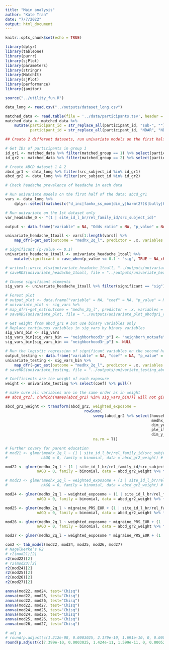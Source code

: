```yaml
---
title: "Main analysis"
author: "Kate Tran"
date: "7/7/2022"
output: html_document
---
```


```r
knitr::opts_chunk$set(echo = TRUE)
```

```r
library(dplyr)
library(tableone)
library(purrr)
library(sjPlot)
library(parameters)
library(stringr)
library(MatchIt)
library(sjPlot)
library(performance)
library(janitor)

source("../utility_fun.R")
```

```r
data_long <- read.csv("../outputs/dataset_long.csv")

matched_data <- read.table(file = '../data/participants.tsv', header = TRUE)
matched_data <- matched_data %>% 
    mutate(participant_id = str_replace_all(participant_id, "sub-", ""),
           participant_id = str_replace_all(participant_id, "NDAR", "NDAR_"))
```

```r
## Create 2 different datasets, run univariate models on the first half

# Get IDs of participants in group 1
id_gr1 <- matched_data %>% filter(matched_group == 1) %>% select(participant_id) %>% pull()
id_gr2 <- matched_data %>% filter(matched_group == 2) %>% select(participant_id) %>% pull()

# Create ABCD dataset 1 & 2
abcd_gr1 <- data_long %>% filter(src_subject_id %in% id_gr1)
abcd_gr2 <- data_long %>% filter(src_subject_id %in% id_gr2)

# Check headache prevalence of headache in each data
```

```r
# Run univariate models on the first half of the data: abcd_gr1
vars <- data_long %>% 
    dplyr::select(matches(c("d_inc|famhx_ss_mom|dim_y|harm(2?)$|bully|hood(_?)[^_P]|nsc_|adi.*_[irmp]|pmq|fes_y.*_fc$|crpbi|srpf|macv_y.*fs|ple.*[^fu]_(y|fu_y_bad)$|hx.*[26][ij]|tbi.*_l$|tbi_[123457]|cat$"))) %>% names()
```

```r
# Run univariate on the 1st dataset only
var_headache_0 <- "(1 | site_id_l_br/rel_family_id/src_subject_id)"

output <- data.frame("variable" = NA, "Odds ratio" = NA, "p_value" = NA, "std.error" = NA, "low_ci" = NA, "high_ci" = NA)

univariate_headache_1toall <- vars[1:length(vars)] %>%  
    map_dfr(~get_est(outcome = "medhx_2q_l", predictor = .x, variables = var_headache_0, data = abcd_gr1, estimate = "OR", output = output)) # not include events

# Significant (p-value <= 0.1)
univariate_headache_1toall <- univariate_headache_1toall %>% 
    mutate(significant = case_when(p_value <= 0.1 ~ "sig", TRUE ~ NA_character_))

# writexl::write_xlsx(univariate_headache_1toall, "../outputs/univariate_headache_1toall_11142_abcd.xlsx")
# saveRDS(univariate_headache_1toall, file = "../outputs/univariate_headache_11142.rds")
```

```r
# Choose significant elements
sig_vars <- univariate_headache_1toall %>% filter(significant == "sig") %>% select(variable) %>% pull()

# Forest plot
# output_plot <- data.frame("variable" = NA, "coef" = NA, "p_value" = NA, "std.error" = NA, "low_ci" = NA, "high_ci" = NA)
# univariate_plot <- sig_vars %>%  
# map_dfr(~get_est(outcome = "medhx_2q_l", predictor = .x, variables = var_headache_0, data = abcd_gr1, estimate = "coef", output = output_plot))
# saveRDS(univariate_plot, file = "../outputs/univariate_plot_abcdgr1_coef_11142.rds")
```

```r
# Get weight from abcd_gr1 # but use binary variables only
# Replace continuous variables in sig_vars by binary variables
sig_vars_bin <- sig_vars
sig_vars_bin[sig_vars_bin == "neighborhood3r_p"] <- "neighborh_notsafe"
sig_vars_bin[sig_vars_bin == "neighborhood3r_p"] <- NULL

# Run the logistic regression of significant variables on the second half of the data
output_testing <- data.frame("variable" = NA, "coef" = NA, "p_value" = NA, "std.error" = NA, "low_ci" = NA, "high_ci" = NA)
univariate_testing <- sig_vars_bin %>%  
    map_dfr(~get_est(outcome = "medhx_2q_l", predictor = .x, variables = var_headache_0, data = abcd_gr1, estimate = "coef", output = output_testing))
# saveRDS(univariate_testing, file = "../outputs/univariate_testing_abcdgr1_bin_coef_11142.rds")

# Coefficients are the weight of each exposure
weight <- univariate_testing %>% select(coef) %>% pull()

# make sure all variables are in the same order as in weight
## abcd_gr2[, c(which(names(abcd_gr2) %in% sig_vars_bin))] will not give correct answers

abcd_gr2_weight <- transform(abcd_gr2, weighted_exposome = 
                                   rowSums(
                                       sweep(abcd_gr2 %>% select(household_income, medhx_ss_6i_times_p_l, medhx_ss_6j_times_p_l, tbi_ss_worst_overall_l, 
                                                                 medhx_6i_l, tbi_1, tbi_3, tbi_7a,
                                                                 dim_yesno_q1, neighborh_notsafe, famhx_ss_momdad_alc_p, famhx_ss_momdad_dg_p, famhx_ss_momdad_dprs_p, 
                                                                 ple_ill_y, ple_arrest_y, ple_separ_y, ple_law_y, ple_jail_y, ple_step_y,             
                                                                 dim_y_ss_mean, reshist_addr1_adi_perc), 2, weight, `*`), 
                                       na.rm = T))
```

```r
# Further covary for parent education
# mod21 <- glmer(medhx_2q_l ~ (1 | site_id_l_br/rel_family_id/src_subject_id) + age_years + age_years^2 + age_years^3 + sex_br + parents_avg_edu, 
#               nAGQ = 0, family = binomial, data = abcd_gr2_weight) # all population

mod22 <- glmer(medhx_2q_l ~ (1 | site_id_l_br/rel_family_id/src_subject_id) + age_years + age_years^2 + age_years^3 + sex_br + parents_avg_edu, 
              nAGQ = 0, family = binomial, data = abcd_gr2_weight %>% filter(genetic_afr == 0)) # EUR ancestry

# mod23 <- glmer(medhx_2q_l ~ weighted_exposome + (1 | site_id_l_br/rel_family_id/src_subject_id) + age_years + age_years^2 + age_years^3 + sex_br + parents_avg_edu, 
#               nAGQ = 0, family = binomial, data = abcd_gr2_weight) # all population

mod24 <- glmer(medhx_2q_l ~ weighted_exposome + (1 | site_id_l_br/rel_family_id/src_subject_id) + age_years + age_years^2 + age_years^3 + sex_br + parents_avg_edu, 
              nAGQ = 0, family = binomial, data = abcd_gr2_weight %>% filter(genetic_afr == 0)) # EUR ancestry

mod25 <- glmer(medhx_2q_l ~ migraine_PRS_EUR + (1 | site_id_l_br/rel_family_id/src_subject_id) + age_years + age_years^2 + age_years^3 + sex_br + parents_avg_edu, 
              nAGQ = 0, family = binomial, data = abcd_gr2_weight %>% filter(genetic_afr == 0))

mod26 <- glmer(medhx_2q_l ~ weighted_exposome + migraine_PRS_EUR + (1 | site_id_l_br/rel_family_id/src_subject_id) + age_years + age_years^2 + age_years^3 + sex_br + parents_avg_edu, 
              nAGQ = 0, family = binomial, data = abcd_gr2_weight %>% filter(genetic_afr == 0))

mod27 <- glmer(medhx_2q_l ~ weighted_exposome * migraine_PRS_EUR + (1 | site_id_l_br/rel_family_id/src_subject_id) + age_years + age_years^2 + age_years^3 + sex_br + parents_avg_edu, nAGQ = 0, family = binomial, data = abcd_gr2_weight %>% filter(genetic_afr == 0))

com2 <- tab_model(mod22, mod24, mod25, mod26, mod27)
# Nagelkerke’s R2
# r2(mod21)[2]
r2(mod22)[2]
# r2(mod23)[2]
r2(mod24)[2]
r2(mod25)[2]
r2(mod26)[2]
r2(mod27)[2]

anova(mod22, mod24, test="Chisq") 
anova(mod22, mod25, test="Chisq") 
anova(mod22, mod26, test="Chisq") 
anova(mod22, mod27, test="Chisq") 
anova(mod24, mod25, test="Chisq") 
anova(mod24, mod26, test="Chisq") 
anova(mod25, mod26, test="Chisq") 
anova(mod26, mod27, test="Chisq") 

# adj p
# round(p.adjust(c(1.212e-08, 0.0003025, 2.179e-10, 1.691e-10, 0, 0.0005246, 2.058e-08, 0.04614), method = "fdr"), 3)
round(p.adjust(c(7.399e-10, 0.0003025, 1.424e-11, 1.599e-11, 0, 0.0005215, 1.247e-09, 0.06808), method = "fdr"), 3) #0.000 0.000 0.000 0.000 0.000 0.001 0.000 0.068
```












